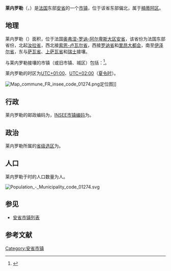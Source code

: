 {{地图误译/法语2|issue=莱内罗尔}}
{{noteTA|G1=法国地名}}
{{Infobox French commune
|name                    = 莱内罗勒
|native name             = Les Neyrolles
|arrondissement          = [[楠蒂阿区|楠蒂阿区]]
}}
'''莱内罗勒'''（{{lang-fr|Les Neyrolles}}，{{IPA-fr|le nɛʁɔl|-|LL-Q150 (fra)-Benoît Prieur-Les Neyrolles.wav}}）是[[法国|法国]]东部[[安省_(法國)|安省]]的一个[[市镇_(法国)|市镇]]，位于该省东部偏北，属于[[楠蒂阿区|楠蒂阿区]]。

== 地理 ==
莱内罗勒（{{wikidata|property|linked|P625}}）面积{{wikidata|properties|P2046}}，位于法国[[奥弗涅-罗讷-阿尔卑斯大区|奥弗涅-罗讷-阿尔卑斯大区]][[安省_(法國)|安省]]，该省份为法国东部省份，北起[[汝拉省|汝拉省]]，西北接[[索恩-卢瓦尔省|索恩-卢瓦尔省]]，西接[[罗讷省|罗讷省]]和[[里昂大都会|里昂大都会]]，南至[[伊泽尔省|伊泽尔省]]，东与[[萨瓦省|萨瓦省]]、[[上萨瓦省|上萨瓦省]]和[[瑞士|瑞士]]接壤。

与莱内罗勒接壤的市镇（或旧市镇、城区）包括：{{Wikidata|properties|linked|P47}}<ref name="geo">{{Cite web|url=https://www.geoportail.gouv.fr/carte|title=Carte|accessdate=2020-03-22|author=Géoportail|language=fr|publisher=Géoportail|archive-date=2017-01-29|archive-url=https://web.archive.org/web/20170129154129/https://www.geoportail.gouv.fr/carte/|dead-url=no}}</ref>。

莱内罗勒的时区为[[UTC+01:00|UTC+01:00]]、[[UTC+02:00|UTC+02:00]]（[[夏时制|夏令时]]）。

[[File:Map_commune_FR_insee_code_01274.png|thumb]]定位图]]{{Clear|left}}
== 行政 ==
莱内罗勒的邮政编码为{{wikidata|properties|P281}}，[[法国国家统计与经济研究所|INSEE市镇编码]]为{{wikidata|properties|P374}}。

== 政治 ==
莱内罗勒所属的[[縣_(法國)|省级选区]]为{{WikidataLink|{{wikidata|properties|raw|best||P7938}}}}。

== 人口 ==
莱内罗勒于{{wikidata|qualifier|P1082|P585}}时的人口数量为{{wikidata|property|raw|P1082}}人。

[[File:Population_-_Municipality_code_01274.svg|thumb]]{{Clear|left}}
==参见==
*[[安省市镇列表|安省市镇列表]]

== 参考文献 ==
{{reflist}}

{{安省市鎮}}
[[Category:安省市镇|Category:安省市镇]]